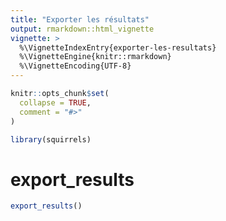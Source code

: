 ```yaml
---
title: "Exporter les résultats"
output: rmarkdown::html_vignette
vignette: >
  %\VignetteIndexEntry{exporter-les-resultats}
  %\VignetteEngine{knitr::rmarkdown}
  %\VignetteEncoding{UTF-8}
---
```


```r
knitr::opts_chunk$set(
  collapse = TRUE,
  comment = "#>"
)
```

```r
library(squirrels)
```

<!-- WARNING - This vignette is generated by {fusen} from dev/flat_export_results.Rmd: do not edit by hand -->

# export_results

```r
export_results()
```

